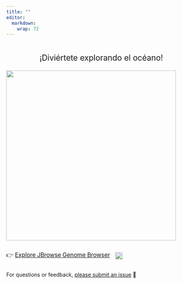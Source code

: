```yaml
---
title: ""
editor: 
  markdown: 
    wrap: 72
---
```


<div style="text-align: center; font-size: 1.5em; margin-top: 2em;">
  ¡Diviértete explorando el océano!
</div>

![](http://gannet.fish.washington.edu/seashell/snaps/Monosnap_DIVE_Platform_2025-08-02_13-29-50.png){fig-align="center" width="450px"}

::: {style="display: flex; align-items: center; gap: 1em;"}
[👉 <a href="jbrowse/index.html">Explore JBrowse Genome Browser</a>]{style="font-size: 1.1em;"}

<a href="https://github.com/urol-e5/deep-dive-genome-browser/releases"> <img src="https://img.shields.io/github/v/release/urol-e5/deep-dive-genome-browser" style="height: 1.4em;"/> </a>
:::

For questions or feedback, [please submit an issue](https://github.com/RobertsLab/OCEAN/issues/new/choose) 🧬
